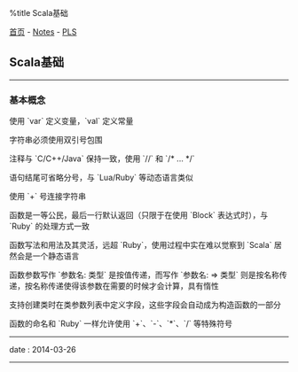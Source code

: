 %title Scala基础

[[../../index|首页]] - [[../index|Notes]] - [[index|PLS]]
==Scala基础==
----
===基本概念===

使用 `var` 定义变量，`val` 定义常量

字符串必须使用双引号包围

注释与 `C/C++/Java` 保持一致，使用 `//` 和 `/* ... */`

语句结尾可省略分号，与 `Lua/Ruby` 等动态语言类似

使用 `+` 号连接字符串

函数是一等公民，最后一行默认返回（只限于在使用 `Block` 表达式时），与 `Ruby` 的处理方式一致

函数写法和用法及其灵活，远超 `Ruby`，使用过程中实在难以觉察到 `Scala` 居然会是一个静态语言

函数参数写作 `参数名: 类型` 是按值传递，而写作 `参数名: => 类型` 则是按名称传递，按名称传递使得该参数在需要的时候才会计算，具有惰性

支持创建类时在类参数列表中定义字段，这些字段会自动成为构造函数的一部分

函数的命名和 `Ruby` 一样允许使用 `+`、`-`、`*`、`/` 等特殊符号
----
<red>date</red> : 2014-03-26
----
